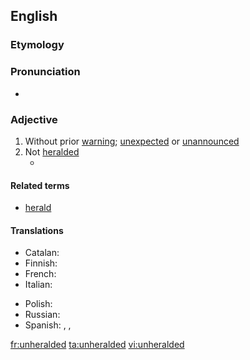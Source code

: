 ==English==
{{was wotd|2012|April|9}}
===Etymology===
{{prefix|un|heralded}}

===Pronunciation===
* {{audio-pron|en-us-unheralded.ogg|ipa=/ʌnˈhɛɹəldɪd/|lang=en|country=us}}

===Adjective===
{{en-adj|-}}

# Without prior [[warning]]; [[unexpected]] or [[unannounced]]
# Not [[heralded]]
#*{{quote-news
|year=2012
|date=May 20
|author=Nathan Rabin
|title=TV: Review: THE SIMPSONS (CLASSIC): “Marge Gets A Job” (season 4, episode 7; originally aired 11/05/1992)
|work=The Onion AV Club
|url=http://www.avclub.com/articles/marge-gets-a-job,73723/
|page=
|passage=We all know how genius “Kamp Krusty,” “A Streetcar Named Marge,” “Homer The Heretic,” “Itchy & Scratchy: The Movie” and “Mr. Plow” are, but even the relatively '''unheralded''' episodes offer wall-to-wall laughs and some of the smartest, darkest, and weirdest gags ever Trojan-horsed into a network cartoon with a massive family audience.}}

====Related terms====
* [[herald]]

====Translations====
{{trans-top|Without prior warning; unexpected or unannounced}}
* Catalan: {{t-|ca|inesperat}}
* Finnish: {{t+|fi|odottamaton}}
* French: {{t+|fr|sans tambour ni trompette}}
* Italian: {{t-|it|senza avviso previo}}
{{trans-mid}}
* Polish: {{t+|pl|nieoczekiwany}}
* Russian: {{t+|ru|необъявленный}}
* Spanish: {{t-|es|no anunciado}}, {{t-|es|sin expectativa|f}}, {{t+|es|inesperado}}
{{trans-bottom}}

[[fr:unheralded]]
[[ta:unheralded]]
[[vi:unheralded]]